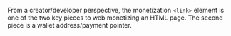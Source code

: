 From a creator/developer perspective, the monetization `<link>` element is one of the two key pieces to web monetizing an HTML page. The second piece is a wallet address/payment pointer.